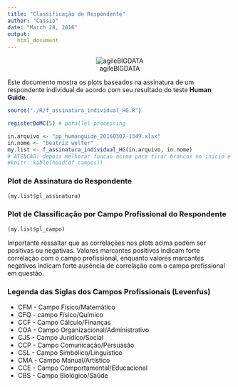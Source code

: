 ```yaml
---
title: "Classificação de Respondente"
author: "Cassio"
date: "March 28, 2016"
output: 
   html_document
---
```


<center>![agileBIGDATA](./logoAgileBD.png)</center>

Este documento mostra os plots baseados na assinatura de um respondente individual de acordo com seu resultado do teste **Human Guide**.

```r
source("./R/f_assinatura_individual_HG.R") 

registerDoMC(5) # parallel processing
```

```r
in.arquivo <- "pp_humanguide_20160307-1349.xlsx"
in.nome <- "beatriz welter"
my.list <- f_assinatura_individual_HG(in.arquivo, in.nome)
# ATENCAO: depois melhorar funcao acima para tirar brancos no inicio e fim tb!!!!
#knitr::kable(head(df_campos))
```

### Plot de Assinatura do Respondente ###

```r
(my.list$pl_assinatura)
```

### Plot de Classificação por Campo Profissional do Respondente ###

```r
(my.list$pl_campo)
```

Importante ressaltar que as correlações nos plots acima podem ser positivas ou negativas. Valores marcantes positivos indicam forte correlação com o campo profissional, enquanto valores marcantes negativos indicam forte ausência de correlação com o campo profissional em questão.

### Legenda das Siglas dos Campos Profissionais (Levenfus) ###

+ CFM - Campo Físico/Matemático
+ CFQ - campo Físico/Químico
+ CCF - Campo Cálculo/Finanças
+ COA - Campo Organizacional/Administrativo
+ CJS - Campo Jurídico/Social
+ CCP - Campo Comunicação/Persuasão
+ CSL - Campo Simbólico/Linguístico
+ CMA - Campo Manual/Artístico
+ CCE - Campo Comportamental/Educacional
+ CBS - Campo Biológico/Saúde
